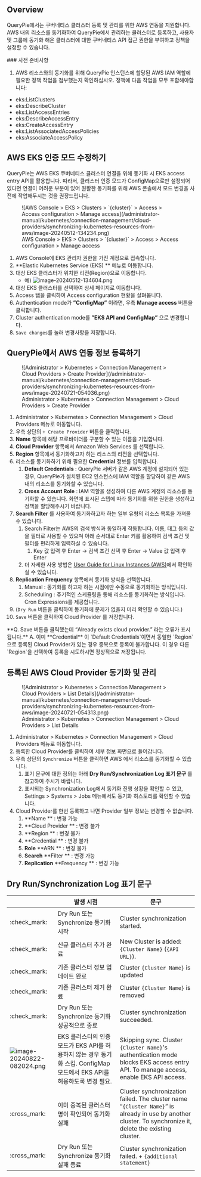 
## Overview

QueryPie에서는 쿠버네티스 클러스터 등록 및 관리를 위한 AWS 연동을 지원합니다. AWS 내의 리소스를 동기화하여 QueryPie에서 관리하는 클러스터로 등록하고, 사용자 및 그룹에 동기화 해온 클러스터에 대한 쿠버네티스 API 접근 권한을 부여하고 정책을 설정할 수 있습니다.

<Callout type="info">
### 사전 준비사항

1. AWS 리소스와의 동기화를 위해 QueryPie 인스턴스에 할당된 AWS IAM 역할에 필요한 정책 작업을 첨부했는지 확인하십시오. 정책에 다음 작업을 모두 포함해야합니다:

* eks:ListClusters
* eks:DescribeCluster
* eks:ListAccessEntries
* eks:DescribeAccessEntry
* eks:CreateAccessEntry
* eks:ListAssociatedAccessPolicies
* eks:AssociateAccessPolicy
</Callout>


## AWS EKS 인증 모드 수정하기

QueryPie는 AWS EKS 쿠버네티스 클러스터 연결을 위해 동기화 시 EKS access entry API를 활용합니다. 따라서, 클러스터 인증 모드가 ConfigMap으로만 설정되어 있다면 연결이 어려운 부분이 있어 원활한 동기화를 위해 AWS 콘솔에서 모드 변경을 사전에 작업해두시는 것을 권장드립니다.

<figure data-layout="center" data-align="center">
![AWS Console &gt; EKS &gt; Clusters &gt; `{cluster}` &gt; Access &gt; Access configuration &gt; Manage access](/administrator-manual/kubernetes/connection-management/cloud-providers/synchronizing-kubernetes-resources-from-aws/image-20240512-134234.png)
<figcaption>
AWS Console &gt; EKS &gt; Clusters &gt; `{cluster}` &gt; Access &gt; Access configuration &gt; Manage access
</figcaption>
</figure>

1. AWS Console에 EKS 관리자 권한을 가진 계정으로 접속합니다. 
2.  **Elastic Kubernetes Service (EKS) ** 메뉴로 이동합니다. 
3. 대상 EKS 클러스터가 위치한 리전(Region)으로 이동합니다. 
    * 예) ![image-20240512-134604.png](/administrator-manual/kubernetes/connection-management/cloud-providers/synchronizing-kubernetes-resources-from-aws/image-20240512-134604.png) 
4. 대상 EKS 클러스터를 선택하여 상세 페이지로 이동합니다.
5. Access 탭을 클릭하여 Access configuration 현황을 살펴봅니다. 
6. Authentication mode가  **”ConfigMap”** 이라면, 우측  **Manage access**  버튼을 클릭합니다. 
7. Cluster authentication mode를  **”EKS API and ConfigMap”** 으로 변경합니다. 
8. `Save changes`를 눌러 변경사항을 저장합니다. 


## QueryPie에서 AWS 연동 정보 등록하기

<figure data-layout="center" data-align="center">
![Administrator &gt; Kubernetes &gt; Connection Management &gt; Cloud Providers &gt; Create Provider](/administrator-manual/kubernetes/connection-management/cloud-providers/synchronizing-kubernetes-resources-from-aws/image-20240721-054036.png)
<figcaption>
Administrator &gt; Kubernetes &gt; Connection Management &gt; Cloud Providers &gt; Create Provider
</figcaption>
</figure>

1. Administrator &gt; Kubernetes &gt; Connection Management &gt; Cloud Providers 메뉴로 이동합니다.
2. 우측 상단의 `+ Create Provider` 버튼을 클릭합니다.
3.  **Name**  항목에 해당 프로바이더를 구분할 수 있는 이름을 기입합니다.
4.  **Cloud Provider**  항목에서 Amazon Web Services 를 선택합니다.
5.  **Region**  항목에서 동기화하고자 하는 리소스의 리전을 선택합니다.
6. 리소스를 동기화하기 위해 필요한  **Credential**  정보를 입력합니다. 
    1.  **Default Credentials**  : QueryPie 서버가 같은 AWS 계정에 설치되어 있는 경우, QueryPie가 설치된 EC2 인스턴스에 IAM 역할을 할당하여 같은 AWS 내의 리소스를 동기화할 수 있습니다.
    2.  **Cross Account Role**  : IAM 역할을 생성하여 다른 AWS 계정의 리소스를 동기화할 수 있습니다. 화면에 표시된 스텝에 따라 동기화를 위한 권한을 생성하고 정책을 할당해주시기 바랍니다.
7.  **Search Filter** 를 사용하여 동기화하고자 하는 일부 유형의 리소스 목록을 가져올 수 있습니다. 
    1. Search Filter는 AWS의 검색 방식과 동일하게 작동합니다. 이름, 태그 등의 값을 필터로 사용할 수 있으며 아래 순서대로 Enter 키를 활용하여 검색 조건 및 필터를 편리하게 입력하실 수 있습니다. 
        1. Key 값 입력 후 Enter → 검색 조건 선택 후 Enter → Value 값 입력 후 Enter 
    2. 더 자세한 사용 방법은 [User Guide for Linux Instances (AWS)](https://docs.aws.amazon.com/AWSEC2/latest/UserGuide/Using_Filtering.html#advancedsearch)에서 확인하실 수 있습니다. 
8.  **Replication Frequency**  항목에서 동기화 방식을 선택합니다.
    1. Manual : 동기화를 하고자 하는 시점에만 수동으로 동기화하는 방식입니다.
    2. Scheduling : 주기적인 스케쥴링을 통해 리소스를 동기화하는 방식입니다. Cron Expressions를 제공합니다.
9. (`Dry Run` 버튼을 클릭하여 동기화에 문제가 없을지 미리 확인할 수 있습니다.)
10. `Save` 버튼을 클릭하여 Cloud Provider 를 저장합니다.

<Callout type="important">
**Q. Save 버튼을 클릭했는데 “Already exists cloud provider.” 라는 오류가 표시됩니다.**
A. 이미  **Credential** 이 `Default Credentials`이면서 동일한 `Region`으로 등록된 Cloud Provider가 있는 경우 중복으로 등록이 불가합니다. 이 경우 다른 `Region`을 선택하여 등록을 시도하시면 정상적으로 저장됩니다.
</Callout>


## 등록된 AWS Cloud Provider 동기화 및 관리

<figure data-layout="center" data-align="center">
![Administrator &gt; Kubernetes &gt; Connection Management &gt; Cloud Providers &gt; List Details](/administrator-manual/kubernetes/connection-management/cloud-providers/synchronizing-kubernetes-resources-from-aws/image-20240721-054313.png)
<figcaption>
Administrator &gt; Kubernetes &gt; Connection Management &gt; Cloud Providers &gt; List Details
</figcaption>
</figure>

1. Administrator &gt; Kubernetes &gt; Connection Management &gt; Cloud Providers 메뉴로 이동합니다.
2. 등록한 Cloud Provider를 클릭하여 세부 정보 화면으로 들어갑니다.
3. 우측 상단의 `Synchronize` 버튼을 클릭하면 AWS 에서 리소스를 동기화할 수 있습니다.
    1. 표기 문구에 대한 정의는 아래  **Dry Run/Synchronization Log 표기 문구** 를 참고하여 주시기 바랍니다. 
    2. 표시되는 Synchronization Log에서 동기화 진행 상황을 확인할 수 있고, Settings &gt; Systems &gt; Jobs 메뉴에서도 동기화 히스토리를 확인할 수 있습니다.
4. Cloud Provider를 한번 등록하고 나면 Provider 일부 정보는 변경할 수 없습니다.
    1.  **Name ** : 변경 가능
    2.  **Cloud Provider ** : 변경 불가
    3.  **Region ** : 변경 불가
    4.  **Credential ** : 변경 불가
    5.  **Role**   **ARN ** : 변경 불가
    6.  **Search**   **Filter ** : 변경 가능
    7.  **Replication**   **Frequency ** : 변경 가능


## Dry Run/Synchronization Log 표기 문구

|                                                                                                                                                                            |  **발생 시점**                                                                         |  **문구**                                                                                                                                                   |
| -------------------------------------------------------------------------------------------------------------------------------------------------------------------------- | ---------------------------------------------------------------------------------- | --------------------------------------------------------------------------------------------------------------------------------------------------------- |
| :check_mark:                                                                                                                                                               | Dry Run 또는 Synchronize 동기화 시작                                                      | Cluster synchronization started.                                                                                                                          |
| :check_mark:                                                                                                                                                               | 신규 클러스터 추가 완료                                                                      | New Cluster is added: `{Cluster Name}` (`{API URL}`).                                                                                                     |
| :check_mark:                                                                                                                                                               | 기존 클러스터 정보 업데이트 완료                                                                 | Cluster `{Cluster Name}` is updated                                                                                                                       |
| :check_mark:                                                                                                                                                               | 기존 클러스터 제거 완료                                                                      | Cluster `{Cluster Name}` is removed                                                                                                                       |
| :check_mark:                                                                                                                                                               | Dry Run 또는 Synchronize 동기화 성공적으로 종료                                                | Cluster synchronization succeeded.                                                                                                                        |
| ![image-20240822-082024.png](/administrator-manual/kubernetes/connection-management/cloud-providers/synchronizing-kubernetes-resources-from-aws/image-20240822-082024.png) | EKS 클러스터의 인증 모드가 EKS API를 허용하지 않는 경우 동기화 스킵. ConfigMap 모드에서 EKS API를 허용하도록 변경 필요.  | Skipping sync. Cluster `{Cluster Name}`'s authentication mode blocks EKS access entry API. To manage access, enable EKS API access.                       |
| :cross_mark:                                                                                                                                                               | 이미 중복된 클러스터명이 확인되어 동기화 실패                                                          | Cluster synchronization failed. The cluster name “`{Cluster Name}`” is already in use by another cluster. To synchronize it, delete the existing cluster. |
| :cross_mark:                                                                                                                                                               | Dry Run 또는 Synchronize 동기화 실패 종료                                                   | Cluster synchronization failed. + `{additional statement}`                                                                                                |
